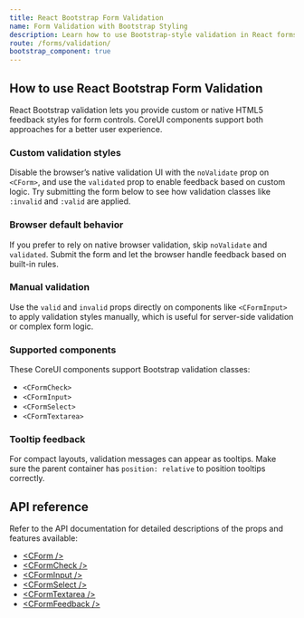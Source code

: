 ```yaml
---
title: React Bootstrap Form Validation
name: Form Validation with Bootstrap Styling
description: Learn how to use Bootstrap-style validation in React forms using CoreUI components. Show validation messages, use custom styles, and support native browser behavior.
route: /forms/validation/
bootstrap_component: true
---
```


## How to use React Bootstrap Form Validation

React Bootstrap validation lets you provide custom or native HTML5 feedback styles for form controls. CoreUI components support both approaches for a better user experience.

### Custom validation styles

Disable the browser’s native validation UI with the `noValidate` prop on `<CForm>`, and use the `validated` prop to enable feedback based on custom logic. Try submitting the form below to see how validation classes like `:invalid` and `:valid` are applied.

<ExampleSnippet className="theme-bootstrap" component="ValidationExample" componentName="React Bootstrap Form Validation" />

### Browser default behavior

If you prefer to rely on native browser validation, skip `noValidate` and `validated`. Submit the form and let the browser handle feedback based on built-in rules.

<ExampleSnippet className="theme-bootstrap" component="ValidationBrowserDefaultsExample" componentName="React Bootstrap Form Validation" />

### Manual validation

Use the `valid` and `invalid` props directly on components like `<CFormInput>` to apply validation styles manually, which is useful for server-side validation or complex form logic.

<ExampleSnippet className="theme-bootstrap" component="ValidationCustomExample" componentName="React Bootstrap Form Validation" />

### Supported components

These CoreUI components support Bootstrap validation classes:

- `<CFormCheck>`
- `<CFormInput>`
- `<CFormSelect>`
- `<CFormTextarea>`

<ExampleSnippet className="theme-bootstrap" component="ValidationSupportedElementsExample" componentName="React Bootstrap Form Validation" />

### Tooltip feedback

For compact layouts, validation messages can appear as tooltips. Make sure the parent container has `position: relative` to position tooltips correctly.

<ExampleSnippet className="theme-bootstrap" component="ValidationTooltipsExample" componentName="React Bootstrap Form Validation" />

## API reference

Refer to the API documentation for detailed descriptions of the props and features available:

- [&lt;CForm /&gt;](./api/#cform)
- [&lt;CFormCheck /&gt;](./api/#cformcheck)
- [&lt;CFormInput /&gt;](./api/#cforminput)
- [&lt;CFormSelect /&gt;](./api/#cformselect)
- [&lt;CFormTextarea /&gt;](./api/#cformtextarea)
- [&lt;CFormFeedback /&gt;](./api/#cformfeedback)
